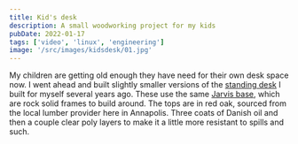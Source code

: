 ```yaml
---
title: Kid's desk
description: A small woodworking project for my kids
pubDate: 2022-01-17
tags: ['video', 'linux', 'engineering']
image: '/src/images/kidsdesk/01.jpg'
---
```



My children are getting old enough they have need for their own desk space now. I went ahead and built slightly smaller versions of the [standing desk](/posts/standing-desk) I built for myself several years ago. These use the same [Jarvis base](https://www.fully.com/standing-desks/jarvis/jarvis-frame-only.html), which are rock solid frames to build around. The tops are in red oak, sourced from the local lumber provider here in Annapolis. Three coats of Danish oil and then a couple clear poly layers to make it a little more resistant to spills and such.

<Gallery folder="kidsdesk" count={9} />
